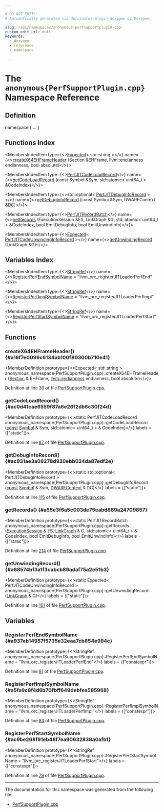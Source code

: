 ```yaml
---

# DO NOT EDIT!
# Automatically generated via docusaurus-plugin-doxygen by Doxygen.

slug: /api/namespaces/anonymous-perfsupportplugin-cpp-
custom_edit_url: null
keywords:
  - doxygen
  - reference
  - namespace

---
```





# The `anonymous{PerfSupportPlugin.cpp}` Namespace Reference

<DoxygenPage pluginConfig={pluginConfig}>



## Definition

<CodeBlock>namespace &#123; ... &#125;</CodeBlock>

## Functions Index

<MembersIndex>

<MembersIndexItem
  type={<><a href="/docs/api/classes/llvm/expected">Expected</a>&lt; std::string &gt;</>}
  name={<><a href="#a16f7e0099c6134ab100f80300b710e41">createX64EHFrameHeader</a> (Section &amp;EHFrame, llvm::endianness endianness, bool absolute)</>}>
</MembersIndexItem>

<MembersIndexItem
  type={<><a href="/docs/api/structs/llvm/orc/perfjitcodeloadrecord">PerfJITCodeLoadRecord</a></>}
  name={<><a href="#ac0d41cae6559f87a6e26f2db6c30f24d">getCodeLoadRecord</a> (const Symbol &amp;Sym, std::atomic&lt; uint64&#95;t &gt; &amp;CodeIndex)</>}>
</MembersIndexItem>

<MembersIndexItem
  type={<>std::optional&lt; <a href="/docs/api/structs/llvm/orc/perfjitdebuginforecord">PerfJITDebugInfoRecord</a> &gt;</>}
  name={<><a href="#ac931ae3a09278d920ebb024da87edf2e">getDebugInfoRecord</a> (const Symbol &amp;Sym, DWARFContext &amp;DC)</>}>
</MembersIndexItem>

<MembersIndexItem
  type={<><a href="/docs/api/structs/llvm/orc/perfjitrecordbatch">PerfJITRecordBatch</a></>}
  name={<><a href="#a55e3f6a5c003de75eabd889a24709857">getRecords</a> (ExecutionSession &amp;ES, LinkGraph &amp;G, std::atomic&lt; uint64&#95;t &gt; &amp;CodeIndex, bool EmitDebugInfo, bool EmitUnwindInfo)</>}>
</MembersIndexItem>

<MembersIndexItem
  type={<><a href="/docs/api/classes/llvm/expected">Expected</a>&lt; <a href="/docs/api/structs/llvm/orc/perfjitcodeunwindinginforecord">PerfJITCodeUnwindingInfoRecord</a> &gt;</>}
  name={<><a href="#a68574bf3a1f3cabcb89adaf75a2e51b3">getUnwindingRecord</a> (LinkGraph &amp;G)</>}>
</MembersIndexItem>

</MembersIndex>

## Variables Index

<MembersIndex>

<MembersIndexItem
  type={<><a href="/docs/api/classes/llvm/stringref">StringRef</a></>}
  name={<><a href="#a937eb14957f5735e32eaa7cb854e994c">RegisterPerfEndSymbolName</a> =
    &quot;llvm&#95;orc&#95;registerJITLoaderPerfEnd&quot;</>}>
</MembersIndexItem>

<MembersIndexItem
  type={<><a href="/docs/api/classes/llvm/stringref">StringRef</a></>}
  name={<><a href="#a5fa9c8f4d6b70fbff649debfea585968">RegisterPerfImplSymbolName</a> =
    &quot;llvm&#95;orc&#95;registerJITLoaderPerfImpl&quot;</>}>
</MembersIndexItem>

<MembersIndexItem
  type={<><a href="/docs/api/classes/llvm/stringref">StringRef</a></>}
  name={<><a href="#ac9be268f91eb48f7ea90632838a0afb1">RegisterPerfStartSymbolName</a> =
    &quot;llvm&#95;orc&#95;registerJITLoaderPerfStart&quot;</>}>
</MembersIndexItem>

</MembersIndex>


<SectionDefinition>

## Functions

### createX64EHFrameHeader() {#a16f7e0099c6134ab100f80300b710e41}

<MemberDefinition
  prototype={<>Expected&lt; std::string &gt; anonymous&#95;namespace&#123;PerfSupportPlugin.cpp&#125;::createX64EHFrameHeader (<a href="/docs/api/classes/llvm/jitlink/section">Section</a> &amp; EHFrame, <a href="/docs/api/namespaces/llvm/#ae1e26e57357947b25e392fd18ab000db">llvm::endianness</a> endianness, bool absolute)</>}>

Definition at line <a href="/docs/api/files/lib/lib/executionengine/lib/executionengine/orc/lib/executionengine/orc/debugging/perfsupportplugin-cpp/#l00030">30</a> of file <a href="/docs/api/files/lib/lib/executionengine/lib/executionengine/orc/lib/executionengine/orc/debugging/perfsupportplugin-cpp">PerfSupportPlugin.cpp</a>.
</MemberDefinition>

### getCodeLoadRecord() {#ac0d41cae6559f87a6e26f2db6c30f24d}

<MemberDefinition
  prototype={<>static PerfJITCodeLoadRecord anonymous&#95;namespace&#123;PerfSupportPlugin.cpp&#125;::getCodeLoadRecord (<a href="/docs/api/files/lib/lib/target/lib/target/aarch64/aarch64promoteconstant-cpp/#a90f8350fecae261c25be85d38b451bff">const</a> <a href="/docs/api/classes/llvm/jitlink/symbol">Symbol</a> &amp; Sym, std::atomic&lt; uint64&#95;t &gt; &amp; CodeIndex)</>}
  labels = {["static"]}>

Definition at line <a href="/docs/api/files/lib/lib/executionengine/lib/executionengine/orc/lib/executionengine/orc/debugging/perfsupportplugin-cpp/#l00087">87</a> of file <a href="/docs/api/files/lib/lib/executionengine/lib/executionengine/orc/lib/executionengine/orc/debugging/perfsupportplugin-cpp">PerfSupportPlugin.cpp</a>.
</MemberDefinition>

### getDebugInfoRecord() {#ac931ae3a09278d920ebb024da87edf2e}

<MemberDefinition
  prototype={<>static std::optional&lt; PerfJITDebugInfoRecord &gt; anonymous&#95;namespace&#123;PerfSupportPlugin.cpp&#125;::getDebugInfoRecord (<a href="/docs/api/files/lib/lib/target/lib/target/aarch64/aarch64promoteconstant-cpp/#a90f8350fecae261c25be85d38b451bff">const</a> <a href="/docs/api/classes/llvm/jitlink/symbol">Symbol</a> &amp; Sym, <a href="/docs/api/classes/llvm/dwarfcontext">DWARFContext</a> &amp; DC)</>}
  labels = {["static"]}>

Definition at line <a href="/docs/api/files/lib/lib/executionengine/lib/executionengine/orc/lib/executionengine/orc/debugging/perfsupportplugin-cpp/#l00115">115</a> of file <a href="/docs/api/files/lib/lib/executionengine/lib/executionengine/orc/lib/executionengine/orc/debugging/perfsupportplugin-cpp">PerfSupportPlugin.cpp</a>.
</MemberDefinition>

### getRecords() {#a55e3f6a5c003de75eabd889a24709857}

<MemberDefinition
  prototype={<>static PerfJITRecordBatch anonymous&#95;namespace&#123;PerfSupportPlugin.cpp&#125;::getRecords (<a href="/docs/api/classes/llvm/orc/executionsession">ExecutionSession</a> &amp; ES, <a href="/docs/api/classes/llvm/jitlink/linkgraph">LinkGraph</a> &amp; G, std::atomic&lt; uint64&#95;t &gt; &amp; CodeIndex, bool EmitDebugInfo, bool EmitUnwindInfo)</>}
  labels = {["static"]}>

Definition at line <a href="/docs/api/files/lib/lib/executionengine/lib/executionengine/orc/lib/executionengine/orc/debugging/perfsupportplugin-cpp/#l00214">214</a> of file <a href="/docs/api/files/lib/lib/executionengine/lib/executionengine/orc/lib/executionengine/orc/debugging/perfsupportplugin-cpp">PerfSupportPlugin.cpp</a>.
</MemberDefinition>

### getUnwindingRecord() {#a68574bf3a1f3cabcb89adaf75a2e51b3}

<MemberDefinition
  prototype={<>static Expected&lt; PerfJITCodeUnwindingInfoRecord &gt; anonymous&#95;namespace&#123;PerfSupportPlugin.cpp&#125;::getUnwindingRecord (<a href="/docs/api/classes/llvm/jitlink/linkgraph">LinkGraph</a> &amp; G)</>}
  labels = {["static"]}>

Definition at line <a href="/docs/api/files/lib/lib/executionengine/lib/executionengine/orc/lib/executionengine/orc/debugging/perfsupportplugin-cpp/#l00161">161</a> of file <a href="/docs/api/files/lib/lib/executionengine/lib/executionengine/orc/lib/executionengine/orc/debugging/perfsupportplugin-cpp">PerfSupportPlugin.cpp</a>.
</MemberDefinition>

</SectionDefinition>

<SectionDefinition>

## Variables

### RegisterPerfEndSymbolName {#a937eb14957f5735e32eaa7cb854e994c}

<MemberDefinition
  prototype={<>StringRef anonymous&#95;namespace&#123;PerfSupportPlugin.cpp&#125;::RegisterPerfEndSymbolName =
    &quot;llvm&#95;orc&#95;registerJITLoaderPerfEnd&quot;</>}
  labels = {["constexpr"]}>

Definition at line <a href="/docs/api/files/lib/lib/executionengine/lib/executionengine/orc/lib/executionengine/orc/debugging/perfsupportplugin-cpp/#l00081">81</a> of file <a href="/docs/api/files/lib/lib/executionengine/lib/executionengine/orc/lib/executionengine/orc/debugging/perfsupportplugin-cpp">PerfSupportPlugin.cpp</a>.
</MemberDefinition>

### RegisterPerfImplSymbolName {#a5fa9c8f4d6b70fbff649debfea585968}

<MemberDefinition
  prototype={<>StringRef anonymous&#95;namespace&#123;PerfSupportPlugin.cpp&#125;::RegisterPerfImplSymbolName =
    &quot;llvm&#95;orc&#95;registerJITLoaderPerfImpl&quot;</>}
  labels = {["constexpr"]}>

Definition at line <a href="/docs/api/files/lib/lib/executionengine/lib/executionengine/orc/lib/executionengine/orc/debugging/perfsupportplugin-cpp/#l00083">83</a> of file <a href="/docs/api/files/lib/lib/executionengine/lib/executionengine/orc/lib/executionengine/orc/debugging/perfsupportplugin-cpp">PerfSupportPlugin.cpp</a>.
</MemberDefinition>

### RegisterPerfStartSymbolName {#ac9be268f91eb48f7ea90632838a0afb1}

<MemberDefinition
  prototype={<>StringRef anonymous&#95;namespace&#123;PerfSupportPlugin.cpp&#125;::RegisterPerfStartSymbolName =
    &quot;llvm&#95;orc&#95;registerJITLoaderPerfStart&quot;</>}
  labels = {["constexpr"]}>

Definition at line <a href="/docs/api/files/lib/lib/executionengine/lib/executionengine/orc/lib/executionengine/orc/debugging/perfsupportplugin-cpp/#l00079">79</a> of file <a href="/docs/api/files/lib/lib/executionengine/lib/executionengine/orc/lib/executionengine/orc/debugging/perfsupportplugin-cpp">PerfSupportPlugin.cpp</a>.
</MemberDefinition>

</SectionDefinition>

<hr/>

The documentation for this namespace was generated from the following file:

<ul>
<li><a href="/docs/api/files/lib/lib/executionengine/lib/executionengine/orc/lib/executionengine/orc/debugging/perfsupportplugin-cpp">PerfSupportPlugin.cpp</a></li>
</ul>

</DoxygenPage>
